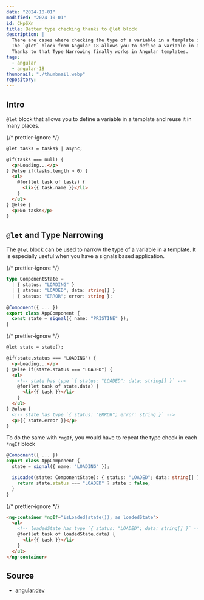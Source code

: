 ```yaml
---
date: "2024-10-01"
modified: "2024-10-01"
id: CHpSXn
title: Better type checking thanks to @let block
description: |
  There are cases where checking the type of a variable in a template is necessary.
  The `@let` block from Angular 18 allows you to define a variable in a template and reuse it in many places.
  Thanks to that Type Narrowing finally works in Angular templates.
tags:
  - angular
  - angular-18
thumbnail: "./thumbnail.webp"
repository:
---
```



## Intro

`@let` block that allows you to define a variable in a template and reuse it in many places.

{/* prettier-ignore */}
```html title="app.component.html"
@let tasks = tasks$ | async; 

@if(tasks === null) {
  <p>Loading...</p>
} @else if(tasks.length > 0) {
  <ul>
    @for(let task of tasks) {
      <li>{{ task.name }}</li>
    }
  </ul>
} @else {
  <p>No tasks</p>
}
```

## `@let` and Type Narrowing

The `@let` block can be used to narrow the type of a variable in a template.
It is especially useful when you have a signals based application.

{/* prettier-ignore */}
```typescript title="app.component.ts"
type ComponentState =
  | { status: "LOADING" }
  | { status: "LOADED"; data: string[] }
  | { status: "ERROR"; error: string };
  
@Component({ ... })
export class AppComponent {
  const state = signal({ name: "PRISTINE" });
}
```

{/* prettier-ignore */}
```html title="app.component.html"
@let state = state();

@if(state.status === "LOADING") {
  <p>Loading...</p>
} @else if(state.status === "LOADED") {
  <ul>
    <!-- state has type `{ status: "LOADED"; data: string[] }` -->
    @for(let task of state.data) {
      <li>{{ task }}</li>
    }
  </ul>
} @else {
  <!-- state has type `{ status: "ERROR"; error: string }` -->
  <p>{{ state.error }}</p>
}
```

<Note type="IMPORTANT">

To do the same with `*ngIf`, you would have to repeat the type check in each `*ngIf` block

```ts
@Component({ ... })
export class AppComponent {
  state = signal({ name: "LOADING" });

  isLoaded(state: ComponentState): { status: "LOADED"; data: string[] } | false {
    return state.status === "LOADED" ? state : false;
  }
}
```

{/* prettier-ignore */}
```html
<ng-container *ngIf="isLoaded(state()); as loadedState">
  <ul>
    <!-- loadedState has type `{ status: "LOADED"; data: string[] }` -->
    @for(let task of loadedState.data) {
      <li>{{ task }}</li>
    }
  </ul>
</ng-container>
```

</Note>

## Source

- [angular.dev](https://angular.dev/guide/templates/variables)
